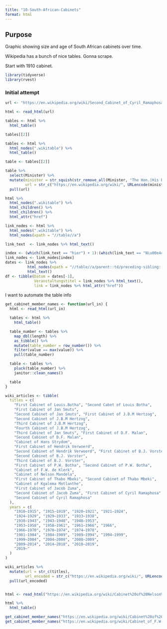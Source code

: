 ```yaml
---
title: "10-South-African-Cabinets"
format: html
---
```

## Purpose

Graphic showing size and age of South African cabinets over time.

Wikipedia has a bunch of nice tables. Gonna scrape.

Start with 1910 cabinet.

```r
library(tidyverse)
library(rvest)

```

### Initial attempt

```r
url <- "https://en.wikipedia.org/wiki/Second_Cabinet_of_Cyril_Ramaphosa"

html <- read_html(url)
```

```r
tables <- html %>% 
  html_table()

tables[[2]]

tables <- html %>% 
  html_nodes(".wikitable") %>% 
  html_table()

table <- tables[[2]]

table %>% 
  select(Minister) %>% 
  mutate(minister = str_squish(str_remove_all(Minister, "The Hon.|His Excellency")),
         url = str_c("https://en.wikipedia.org/wiki/", URLencode(minister))) %>% 
  pull(url)

html %>% 
  html_nodes(".wikitable") %>% 
  html_children() %>% 
  html_children() %>% 
  html_attr("href")

```

```r
link_nodes <- html %>%
  html_nodes(".wikitable") %>% 
  html_nodes(xpath = "//table//a")  

link_text  <- link_nodes %>% html_text()

index <- (which(link_text == "hier") + 1):(which(link_text == "N\u00e4chste") - 1)
link_nodes <- link_nodes[index]
dates <- link_nodes %>% 
          html_nodes(xpath = "//table//a/parent::td/preceding-sibling::td/font") %>%
          html_text()
df <- tibble(Datum = dates[-1], 
             Veranstaltungstitel = link_nodes %>% html_text(),
             link = link_nodes %>% html_attr("href"))
```



I want to automate the table info

```r
get_cabinet_member_names <- function(url_in) {
  html <- read_html(url_in)

  tables <- html %>%
    html_table()

  table_number <- tables %>%
    map_dbl(length) %>%
    as_tibble() %>%
    mutate(table_number = row_number()) %>%
    filter(value == max(value)) %>%
    pull(table_number)

  table <- tables %>%
    pluck(table_number) %>%
    janitor::clean_names()

  table
}

```


```r
wiki_articles <- tibble(
  titles = c(
    "First Cabinet of Louis.Botha", "Second Cabet of Louis Botha",
    "First Cabinet of Jan Smuts",
    "Second Cabinet of Jan Smuts", "First Cabinet of J.B.M Hertzog",
    "Second Cabinet of J.B.M Hertzog",
    "Third Cabinet of J.B.M Hertzog",
    "Fourth Cabinet of J.B.M Hertzog",
    "Third Cabinet of Jan Smuts", "First Cabinet of D.F. Malan",
    "Second Cabinet of D.F. Malan",
    "Cabinet of Hans Strydom",
    "First Cabinet of Hendrik Verwoerd",
    "Second Cabinet of Hendrik Verwoerd", "First Cabinet of B.J. Vorster",
    "Second Cabinet of B.J. Vorster",
    "Third Cabinet of B.J. Vorster",
    "First Cabinet of P.W. Botha", "Second Cabinet of P.W. Botha",
    "Cabinet of F.W. de Klerk",
    "Cabinet of Nelson Mandela",
    "First Cabinet of Thabo Mbeki", "Second Cabinet of Thabo Mbeki",
    "Cabinet of Kgalema Motlanthe",
    "First Cabinet of Jacob Zuma",
    "Second Cabinet of Jacob Zuma", "First Cabinet of Cyril Ramaphosa",
    "Second Cabinet of Cyril Ramaphosa"
  ),
  years = c(
    "1910–1915", "1915–1919", "1920–1921", "1921–1924",
    "1924–1929", "1929–1933", "1933–1938",
    "1938–1943", "1943–1948", "1948–1953",
    "1953–1958", "1958–1961", "1961–1966", "1966",
    "1966–1970", "1970–1974", "1974–1978",
    "1981–1984", "1984–1989", "1989–1994", "1994–1999",
    "1999–2004", "2004–2008", "2008–2009",
    "2009–2014", "2014–2018", "2018–2019",
    "2019–"
  )
)

wiki_articles %>% 
  mutate(url = str_c(titles),
         url_encoded = str_c("https://en.wikipedia.org/wiki/", URLencode(url))) %>% 
  pull(url_encoded)


html <- read_html("https://en.wikipedia.org/wiki/Cabinet%20of%20Nelson%20Mandela")

html %>% 
  html_table()

get_cabinet_member_names("https://en.wikipedia.org/wiki/Cabinet%20of%20Nelson%20Mandela")
get_cabinet_member_names("https://en.wikipedia.org/wiki/Cabinet_of_F.W._de_Klerk")
```


```r

```

